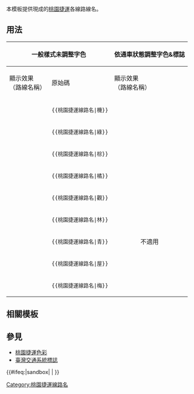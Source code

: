 <includeonly><!-- 在這裡加入模板的保護標識 --></includeonly><noinclude>{{Documentation subpage}}</noinclude>
<!-- 在本行下編輯模板說明 -->
本模板提供現成的[[桃園捷運]]各線路線名。
== 用法 ==
{| class="wikitable"
!colspan="2"|一般樣式未調整字色!!colspan="2"|依通車狀態調整字色&標誌!!colspan="2"|純標誌
|- 
!顯示效果<br>（路線名稱）||原始碼 ||顯示效果<br>（路線名稱）||原始碼||顯示效果||原始碼
|- 
|{{桃園捷運線路名|機}}||<code><nowiki>{{桃園捷運線路名|機}}</nowiki></code>||{{桃捷機場線}}||<code><nowiki>{{桃捷機場線}}</nowiki></code>||<center>{{Rint|taoyuan|機}}</center>||<code><nowiki>{{Rint|taoyuan|機}}</nowiki></code>
|- 
|{{桃園捷運線路名|綠}}||<code><nowiki>{{桃園捷運線路名|綠}}</nowiki></code>||{{桃捷綠線}}||<code><nowiki>{{桃捷綠線}}</nowiki></code>||colspan="5" rowspan="8" style="text-align:center"|不適用
|- 
|{{桃園捷運線路名|棕}}||<code><nowiki>{{桃園捷運線路名|棕}}</nowiki></code>||{{桃捷棕線}}||<code><nowiki>{{桃捷棕線}}</nowiki></code>
|- 
|{{桃園捷運線路名|橘}}||<code><nowiki>{{桃園捷運線路名|橘}}</nowiki></code>||{{桃捷橘線}}||<code><nowiki>{{桃捷橘線}}</nowiki></code>
|-
|{{桃園捷運線路名|觀}}||<code><nowiki>{{桃園捷運線路名|觀}}</nowiki></code>||colspan="2" rowspan="5" style="text-align:center"|不適用
|- 
|{{桃園捷運線路名|林}}||<code><nowiki>{{桃園捷運線路名|林}}</nowiki></code>
|- 
|{{桃園捷運線路名|青}}||<code><nowiki>{{桃園捷運線路名|青}}</nowiki></code>
|- 
|{{桃園捷運線路名|屋}}||<code><nowiki>{{桃園捷運線路名|屋}}</nowiki></code>
|- 
|{{桃園捷運線路名|梅}}||<code><nowiki>{{桃園捷運線路名|梅}}</nowiki></code>
|}

==相關模板==
{{bulleted list|
|[[Template:台北捷运线路名|台北捷运线路名]]
|[[Template:新北捷運線路名|新北捷運線路名]]
|[[Template:臺中捷運線路名|臺中捷運線路名]]
|[[Template:彰化捷運線路名|彰化捷運線路名]]
|[[Template:臺南捷運線路名|臺南捷運線路名]]
|[[Template:Rint/Kh|高雄捷運線路名]]
}}

== 參見 ==
*[[Template:桃園捷運顏色|桃園捷運色彩]]
*[[Template:Rail-interchange/doc/TW|臺灣交通系統標誌]]
<includeonly>{{#ifeq:{{SUBPAGENAME}}|sandbox| |
<!-- 本行下加入模板的分類，跨維基連結加入Wikidata（參見[[Wikipedia:Wikidata]]） -->
[[Category:桃園捷運線路名]]
}}</includeonly>